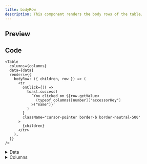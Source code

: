 ```yaml
---
title: bodyRow
description: This component renders the body rows of the table.
---
```


## Preview

<Example renderer="bodyRow" />

## Code

```tsx
<Table
  columns={columns}
  data={data}
  renders={{
    bodyRow: ({ children, row }) => (
      <tr
        onClick={() =>
          toast.success(
            `You clicked on ${row.getValue<
              (typeof columns)[number]["accessorKey"]
            >("name")}`
          )
        }
        className="cursor-pointer border-b border-neutral-500"
      >
        {children}
      </tr>
    ),
  }}
/>
```

<details>
<summary>Data</summary>

```tsx
type Data = {
  name: string
  email: string
  stance: "mongo" | "goofy"
}

const [data, setData] = React.useState<Data[]>([
  { name: "Touha", email: "touha@example.com", stance: "mongo" },
  { name: "Sadman", email: "sadman@example.com", stance: "goofy" },
  { name: "Otaku Dev", email: "otakudev@example.com", stance: "mongo" },
  {
    name: "Tony",
    email: "tonny@example.com",
    stance: "goofy",
  },
  {
    name: "Rodney",
    email: "rodney@example.com",
    stance: "goofy",
  },
  {
    name: "Kareem",
    email: "kareem@example.com",
    stance: "mongo",
  },
  {
    name: "Eric",
    email: "bob@example.com",
    stance: "mongo",
  },
  {
    name: "Bam",
    email: "bam@example.com",
    stance: "goofy",
  },
  {
    name: "Nyjah",
    email: "nyjah@example.com",
    stance: "goofy",
  },
  {
    name: "Andrew",
    email: "andrew@example.com",
    stance: "mongo",
  },
  {
    name: "Lizzie",
    email: "lizzie@example.com",
    stance: "goofy",
  },
  { name: "Leticia", email: "leticia@example.com", stance: "goofy" },
])
```

</details>

<details>
<summary>Columns</summary>

```tsx
const columns = [
  { accessorKey: "name", header: "Name" },
  { accessorKey: "email", header: "Email" },
  { accessorKey: "stance", header: "Stance" },
] satisfies ColumnDef<Data, unknown>[]
```

</details>
